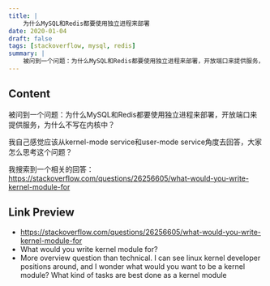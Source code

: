 ```yaml
---
title: |
    为什么MySQL和Redis都要使用独立进程来部署
date: 2020-01-04
draft: false
tags: [stackoverflow, mysql, redis]
summary: |
    被问到一个问题：为什么MySQL和Redis都要使用独立进程来部署，开放端口来提供服务，为什么不写在内核中？
---
```


## Content

被问到一个问题：为什么MySQL和Redis都要使用独立进程来部署，开放端口来提供服务，为什么不写在内核中？

我自己感觉应该从kernel-mode service和user-mode service角度去回答，大家怎么思考这个问题？

我搜索到一个相关的回答：https://stackoverflow.com/questions/26256605/what-would-you-write-kernel-module-for

## Link Preview

- https://stackoverflow.com/questions/26256605/what-would-you-write-kernel-module-for
- What would you write kernel module for?
- More overview question than technical. I can see linux kernel developer positions around, and I wonder what would you want to be a kernel module? What kind of tasks are best done as a kernel module
